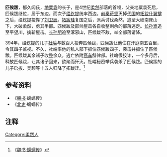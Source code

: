 '''匹候跋'''，郁久闾氏，[[地粟袁|地粟袁]]的长子，是4世纪[[柔然|柔然]]部落的首领，父亲地粟袁死后，匹候跋继位，居于东边。而次子[[缊纥提|缊纥提]]统率西边。[[前秦|前秦]][[苻坚|苻坚]]灭掉[[代_(十六国)|代国]]的[[拓跋什翼犍|拓跋什翼犍]]之后，缊纥提投靠了[[刘卫辰|刘卫辰]]。[[拓跋珪|拓跋珪]]复国之后，派兵讨伐柔然，追至大碛南床山下，大破柔然，虏其半部。匹候跋及部帅屋击各自收整剩余的部落逃走。[[长孙嵩|长孙嵩]]追至平望川，擒斩屋击。[[长孙肥|长孙肥]]追至涿邪山，匹候跋不敌，举全部落请降。

394年，缊纥提的儿子[[社崘|社崘]]与数百人投奔匹候跋，匹候跋让他住在汗庭南五百里，令其四子监视。不久，社崘率他的私人部下抓住匹候跋四子，袭击并抓住了匹候跋。匹候跋其余诸子收整余众，逃亡依附[[高车|高车]]斛律部。社崘很狡诈，一个多月后，释放匹候跋，让其诸子回来，欲聚而歼灭。社崘秘密举兵袭杀了匹候跋。匹候跋的儿子启拔、吴颉等十五人归降了拓跋珪。<ref>《[[s:魏书/卷103|魏书·蠕蠕传]]》</ref>
{{柔然可汗}}
{{start box}}
{{s-before|[[地粟袁|地粟袁]]}}
{{s-title|[[柔然|柔然]]首领}}
{{s-after|[[社崘|社崘]]}}
{{end box}}

==参考资料==
*《[[魏书|魏书]]·蠕蠕传》
*《[[北史|北史]]·蠕蠕传》

==注释==
{{Reflist|2}}

[[Category:柔然人|Category:柔然人]]